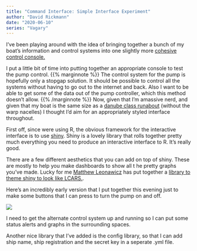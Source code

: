 ```yaml
---
title: "Command Interface: Simple Interface Experiment"
author: "David Rickmann"
date: "2020-06-10"
series: "Vagary"
---
```

  
  I've been playing around with the idea of bringing together a bunch of my boat's information and control systems into one slightly more [cohesive control console.](/2020/06/09/command-interface-connecting-devices/)

I put a little bit of time into putting together an appropriate console to test the pump control. {{% marginnote %}} The control system for the pump is hopefully only a stopgap solution. It should be possible to control all the systems without having to go out to the internet and back. Also I want to be able to get some of the data out of the pump controller, which this method doesn't allow. {{% /marginnote %}} Now, given that I'm amassive nerd, and given that my boat is the same size as a [danube class runabout](https://memory-alpha.fandom.com/wiki/Danube_class) (without the warp nacelles) I thought I'd aim for an appropriately styled interface throughout.

First off, since were using R, the obvious framework for the interactive interface is to use [shiny](https://shiny.rstudio.com/). Shiny is a lovely library that rolls together pretty much everything you need to produce an interactive interface to R. It's really good.

There are a few different aesthetics that you can add on top of shiny. These are mostly to help you make dashboards to show all t he pretty graphs you've made. Lucky for me [Matthew Leonawicz](https://twitter.com/leonawicz) has put together a [library to theme shiny to look like LCARS.](https://leonawicz.github.io/lcars/index.html).

Here's an incredibly early version that I put together this evening just to make some buttons that I can press to turn the pump on and off.

![](/img/20200611_Interface1.PNG)

I need to get the alternate control system up and running so I can put some status alerts and graphs in the surrounding spaces.

Another nice library that I've added is the config library, so that I can add ship name, ship registration and the secret key in a seperate .yml file.